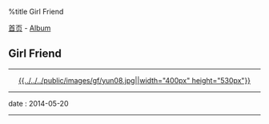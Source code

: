 %title Girl Friend

[[../../index|首页]] - [[../index|Album]]
==Girl Friend==
----
<center>[[pic10|{{../../../public/images/gf/yun08.jpg||width="400px" height="530px"}}]]</center>
----
<red>date</red> : 2014-05-20
----

